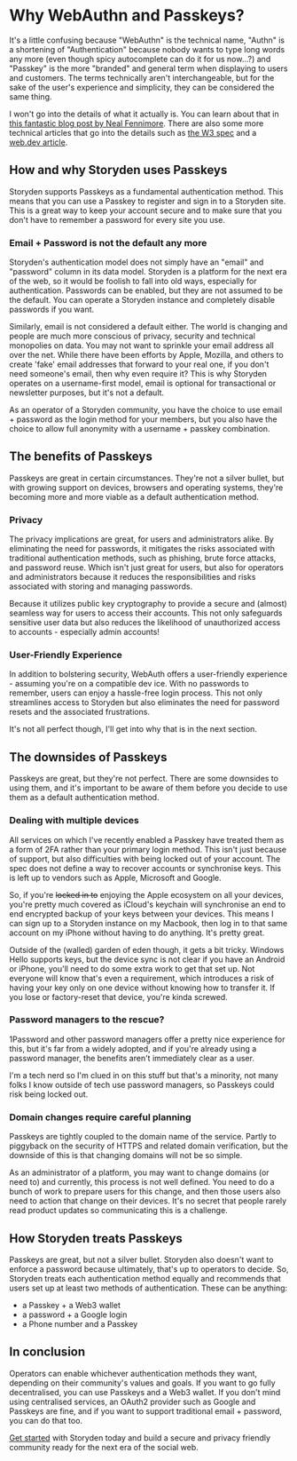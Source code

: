 # Why WebAuthn and Passkeys?

It's a little confusing because "WebAuthn" is the technical name, "Authn" is a shortening of "Authentication" because nobody wants to type long words any more (even though spicy autocomplete can do it for us now...?) and "Passkey" is the more "branded" and general term when displaying to users and customers. The terms technically aren't interchangeable, but for the sake of the user's experience and simplicity, they can be considered the same thing.

I won't go into the details of what it actually is. You can learn about that in [this fantastic blog post by Neal Fennimore](https://css-tricks.com/passkeys-what-the-heck-and-why). There are also some more technical articles that go into the details such as [the W3 spec](https://www.w3.org/TR/webauthn-2/) and a [web.dev article](https://web.dev/articles/webauthn-discoverable-credentials).

## How and why Storyden uses Passkeys

Storyden supports Passkeys as a fundamental authentication method. This means that you can use a Passkey to register and sign in to a Storyden site. This is a great way to keep your account secure and to make sure that you don't have to remember a password for every site you use.

### Email + Password is not the default any more

Storyden's authentication model does not simply have an "email" and "password" column in its data model. Storyden is a platform for the next era of the web, so it would be foolish to fall into old ways, especially for authentication. Passwords can be enabled, but they are not assumed to be the default. You can operate a Storyden instance and completely disable passwords if you want.

Similarly, email is not considered a default either. The world is changing and people are much more conscious of privacy, security and technical monopolies on data. You may not want to sprinkle your email address all over the net. While there have been efforts by Apple, Mozilla, and others to create 'fake' email addresses that forward to your real one, if you don't need someone's email, then why even require it? This is why Storyden operates on a username-first model, email is optional for transactional or newsletter purposes, but it's not a default.

As an operator of a Storyden community, you have the choice to use email + password as the login method for your members, but you also have the choice to allow full anonymity with a username + passkey combination.

## The benefits of Passkeys

Passkeys are great in certain circumstances. They're not a silver bullet, but with growing support on devices, browsers and operating systems, they're becoming more and more viable as a default authentication method.

### Privacy

The privacy implications are great, for users and administrators alike. By eliminating the need for passwords, it mitigates the risks associated with traditional authentication methods, such as phishing, brute force attacks, and password reuse. Which isn't just great for users, but also for operators and administrators because it reduces the responsibilities and risks associated with storing and managing passwords.

Because it utilizes public key cryptography to provide a secure and (almost) seamless way for users to access their accounts. This not only safeguards sensitive user data but also reduces the likelihood of unauthorized access to accounts - especially admin accounts!

### User-Friendly Experience

In addition to bolstering security, WebAuth offers a user-friendly experience - assuming you're on a compatible dev ice. With no passwords to remember, users can enjoy a hassle-free login process. This not only streamlines access to Storyden but also eliminates the need for password resets and the associated frustrations.

It's not all perfect though, I'll get into why that is in the next section.

## The downsides of Passkeys

Passkeys are great, but they're not perfect. There are some downsides to using them, and it's important to be aware of them before you decide to use them as a default authentication method.

### Dealing with multiple devices

All services on which I've recently enabled a Passkey have treated them as a form of 2FA rather than your primary login method. This isn't just because of support, but also difficulties with being locked out of your account. The spec does not define a way to recover accounts or synchronise keys. This is left up to vendors such as Apple, Microsoft and Google.

So, if you're ~~locked in to~~ enjoying the Apple ecosystem on all your devices, you're pretty much covered as iCloud's keychain will synchronise an end to end encrypted backup of your keys between your devices. This means I can sign up to a Storyden instance on my Macbook, then log in to that same account on my iPhone without having to do anything. It's pretty great.

Outside of the (walled) garden of eden though, it gets a bit tricky. Windows Hello supports keys, but the device sync is not clear if you have an Android or iPhone, you'll need to do some extra work to get that set up. Not everyone will know that's even a requirement, which introduces a risk of having your key only on one device without knowing how to transfer it. If you lose or factory-reset that device, you're kinda screwed.

### Password managers to the rescue?

1Password and other password managers offer a pretty nice experience for this, but it's far from a widely adopted, and if you're already using a password manager, the benefits aren't immediately clear as a user.

I'm a tech nerd so I'm clued in on this stuff but that's a minority, not many folks I know outside of tech use password managers, so Passkeys could risk being locked out.

### Domain changes require careful planning

Passkeys are tightly coupled to the domain name of the service. Partly to piggyback on the security of HTTPS and related domain verification, but the downside of this is that changing domains will not be so simple.

As an administrator of a platform, you may want to change domains (or need to) and currently, this process is not well defined. You need to do a bunch of work to prepare users for this change, and then those users also need to action that change on their devices. It's no secret that people rarely read product updates so communicating this is a challenge.

## How Storyden treats Passkeys

Passkeys are great, but not a silver bullet. Storyden also doesn't want to enforce a password because ultimately, that's up to operators to decide. So, Storyden treats each authentication method equally and recommends that users set up at least two methods of authentication. These can be anything:

- a Passkey + a Web3 wallet
- a password + a Google login
- a Phone number and a Passkey

## In conclusion

Operators can enable whichever authentication methods they want, depending on their community's values and goals. If you want to go fully decentralised, you can use Passkeys and a Web3 wallet. If you don't mind using centralised services, an OAuth2 provider such as Google and Passkeys are fine, and if you want to support traditional email + password, you can do that too.

[Get started](/docs) with Storyden today and build a secure and privacy friendly community ready for the next era of the social web.
